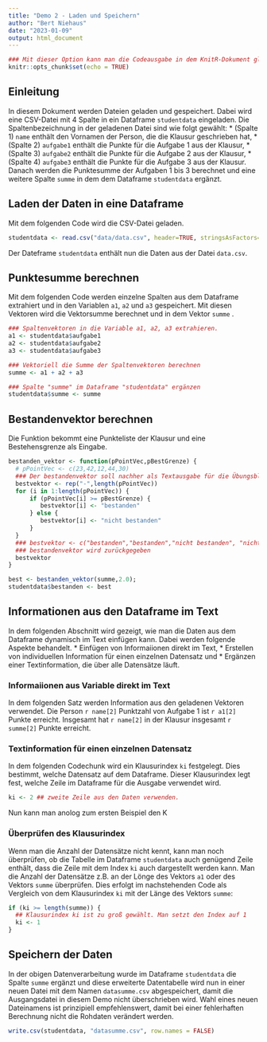 ```yaml
---
title: "Demo 2 - Laden und Speichern"
author: "Bert Niehaus"
date: "2023-01-09"
output: html_document
---
```


```r
### Mit dieser Option kann man die Codeausgabe in dem KnitR-Dokument global anpassen
knitr::opts_chunk$set(echo = TRUE)
```

## Einleitung

In diesem Dokument werden Dateien geladen und gespeichert. Dabei wird eine CSV-Datei mit 4 Spalte in ein Dataframe `studentdata` eingeladen. Die Spaltenbezeichnung in der geladenen Datei sind wie folgt gewählt:
* (Spalte 1) `name` enthält den Vornamen der Person, die die Klausur geschrieben hat,
* (Spalte 2) `aufgabe1` enthält die Punkte für die Aufgabe 1 aus der Klausur,
* (Spalte 3) `aufgabe2` enthält die Punkte für die Aufgabe 2 aus der Klausur,
* (Spalte 4) `aufgabe3` enthält die Punkte für die Aufgabe 3 aus der Klausur.
Danach werden die Punktesumme der Aufgaben 1 bis 3 berechnet und eine weitere Spalte `summe` in dem dem Dataframe `studentdata` ergänzt.


## Laden der Daten in eine Dataframe
Mit dem folgenden Code wird die CSV-Datei geladen.
```r
studentdata <- read.csv("data/data.csv", header=TRUE, stringsAsFactors=FALSE)
```
Der Dateframe `studentdata` enthält nun die Daten aus der Datei `data.csv`.

## Punktesumme berechnen
Mit dem folgenden Code werden einzelne Spalten aus dem Dataframe extrahiert und in den Variablen `a1`, `a2` und `a3` gespeichert. Mit diesen Vektoren wird die Vektorsumme berechnet und in dem Vektor `summe` .

```r
### Spaltenvektoren in die Variable a1, a2, a3 extrahieren.
a1 <- studentdata$aufgabe1
a2 <- studentdata$aufgabe2
a3 <- studentdata$aufgabe3

### Vektoriell die Summe der Spaltenvektoren berechnen
summe <- a1 + a2 + a3

### Spalte "summe" im Dataframe "studentdata" ergänzen
studentdata$summe <- summe
```

## Bestandenvektor berechnen

Die Funktion bekommt eine Punkteliste der Klausur und eine  Bestehensgrenze als Eingabe.

```r
bestanden_vektor <- function(pPointVec,pBestGrenze) {
  # pPointVec <- c(23,42,12,44,30)
  ### Der bestandenvektor soll nachher als Textausgabe für die Übungsblätter verwendet werden.
  bestvektor <- rep("-",length(pPointVec))
  for (i in 1:length(pPointVec)) {
      if (pPointVec[i] >= pBestGrenze) {
         bestvektor[i] <- "bestanden"  
      } else {
         bestvektor[i] <- "nicht bestanden"  
      }
  }
  ### bestvektor <- c("bestanden","bestanden","nicht bestanden", "nicht bestanden", "bestanden")
  ### bestandenvektor wird zurückgegeben
  bestvektor 
}

best <- bestanden_vektor(summe,2.0);
studentdata$bestanden <- best 
```


## Informationen aus den Dataframe im Text
In dem folgenden Abschnitt wird gezeigt, wie man die Daten aus dem Dataframe dynamisch im Text einfügen kann. Dabei werden folgende Aspekte behandelt.
* Einfügen von Informaiionen direkt im Text,
* Erstellen von individuellen Information für einen einzelnen Datensatz und 
* Ergänzen einer Textinformation, die über alle Datensätze läuft.

### Informaiionen aus Variable direkt im Text
In dem folgenden Satz werden Information aus den geladenen Vektoren verwendet. 
Die Person `r name[2]`  Punktzahl von Aufgabe 1 ist `r a1[2]` Punkte erreicht. Insgesamt hat `r name[2]`  in der Klausur insgesamt `r summe[2]` Punkte erreicht.

### Textinformation für einen einzelnen Datensatz
In dem folgenden Codechunk wird ein Klausurindex `ki` festgelegt. Dies bestimmt, welche Datensatz auf dem Dataframe. Dieser Klausurindex legt fest, welche Zeile im Dataframe für die Ausgabe verwendet wird.
```r
ki <- 2 ## zweite Zeile aus den Daten verwenden. 
```
Nun kann man anolog zum ersten Beispiel den K

### Überprüfen des Klausurindex 
Wenn man die Anzahl der Datensätze nicht kennt, kann man noch überprüfen, ob die Tabelle im Dataframe `studentdata` auch genügend Zeile enthält, dass die Zeile mit dem Index `ki` auch dargestellt werden kann. Man die Anzahl der Datensätze z.B. an der Lönge des Vektors `a1` oder des Vektors `summe` überprüfen. Dies erfolgt im nachstehenden Code als Vergleich von dem Klausurindex `ki` mit der Länge des Vektors `summe`:
```r
if (ki >= length(summe)) {
  ## Klausurindex ki ist zu groß gewählt. Man setzt den Index auf 1
  ki <- 1
}
```

## Speichern der Daten
In der obigen Datenverarbeitung wurde im Dataframe `studentdata` die Spalte `summe` ergänzt und diese erweiterte Datentabelle wird nun in einer neuen Datei mit dem Namen `datasumme.csv` abgespeichert, damit die Ausgangsdatei in diesem Demo nicht überschrieben wird. 
Wahl eines neuen Dateinamens ist prinzipiell empfehlenswert, damit bei einer fehlerhaften Berechnung nicht die Rohdaten verändert werden.
```r
write.csv(studentdata, "datasumme.csv", row.names = FALSE)
```

